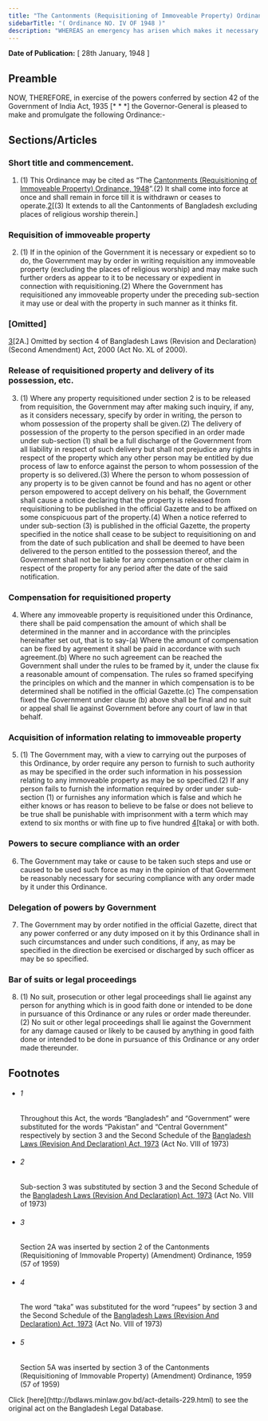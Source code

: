 ```yaml
---
title: "The Cantonments (Requisitioning of Immoveable Property) Ordinance, 1948"
sidebarTitle: "( Ordinance NO. IV OF 1948 )"
description: "WHEREAS an emergency has arisen which makes it necessary to requisition immoveable property within the limits of Cantonments for purposes other than of the Cantonment Boards. 1♣"
---
```


**Date of Publication:** [ 28th January, 1948 ]

## Preamble

NOW, THEREFORE, in exercise of the powers conferred by section 42 of the Government of India Act, 1935 [\* \* \*] the Governor-General is pleased to make and promulgate the following Ordinance:-

## Sections/Articles

### Short title and commencement.

1. (1) This Ordinance may be cited as “The [Cantonments (Requisitioning of Immoveable Property) Ordinance, 1948](/act-229.html "Cantonments (Requisitioning of Immoveable Property) Ordinance, 1948")”.(2) It shall come into force at once and shall remain in force till it is withdrawn or ceases to operate.[2](1)[(3) It extends to all the Cantonments of Bangladesh excluding places of religious worship therein.]

### Requisition of immoveable property

2. (1) If in the opinion of the Government it is necessary or expedient so to do, the Government may by order in writing requisition any immoveable property (excluding the places of religious worship) and may make such further orders as appear to it to be necessary or expedient in connection with requisitioning.(2) Where the Government has requisitioned any immoveable property under the preceding sub-section it may use or deal with the property in such manner as it thinks fit.

### [Omitted]

[3](1)[2A.] Omitted by section 4 of Bangladesh Laws (Revision and Declaration) (Second Amendment) Act, 2000 (Act No. XL of 2000).

### Release of requisitioned property and delivery of its possession, etc.

3. (1) Where any property requisitioned under section 2 is to be released from requisition, the Government may after making such inquiry, if any, as it considers necessary, specify by order in writing, the person to whom possession of the property shall be given.(2) The delivery of possession of the property to the person specified in an order made under sub-section (1) shall be a full discharge of the Government from all liability in respect of such delivery but shall not prejudice any rights in respect of the property which any other person may be entitled by due process of law to enforce against the person to whom possession of the property is so delivered.(3) Where the person to whom possession of any property is to be given cannot be found and has no agent or other person empowered to accept delivery on his behalf, the Government shall cause a notice declaring that the property is released from requisitioning to be published in the official Gazette and to be affixed on some conspicuous part of the property.(4) When a notice referred to under sub-section (3) is published in the official Gazette, the property specified in the notice shall cease to be subject to requisitioning on and from the date of such publication and shall be deemed to have been delivered to the person entitled to the possession thereof, and the Government shall not be liable for any compensation or other claim in respect of the property for any period after the date of the said notification.

### Compensation for requisitioned property

4. Where any immoveable property is requisitioned under this Ordinance, there shall be paid compensation the amount of which shall be determined in the manner and in accordance with the principles hereinafter set out, that is to say-(a) Where the amount of compensation can be fixed by agreement it shall be paid in accordance with such agreement.(b) Where no such agreement can be reached the Government shall under the rules to be framed by it, under the clause fix a reasonable amount of compensation. The rules so framed specifying the principles on which and the manner in which compensation is to be determined shall be notified in the official Gazette.(c) The compensation fixed the Government under clause (b) above shall be final and no suit or appeal shall lie against Government before any court of law in that behalf.

### Acquisition of information relating to immoveable property

5. (1) The Government may, with a view to carrying out the purposes of this Ordinance, by order require any person to furnish to such authority as may be specified in the order such information in his possession relating to any immoveable property as may be so specified.(2) If any person fails to furnish the information required by order under sub-section (1) or furnishes any information which is false and which he either knows or has reason to believe to be false or does not believe to be true shall be punishable with imprisonment with a term which may extend to six months or with fine up to five hundred [4](1)[taka] or with both.

### Powers to secure compliance with an order

6. The Government may take or cause to be taken such steps and use or caused to be used such force as may in the opinion of that Government be reasonably necessary for securing compliance with any order made by it under this Ordinance.

### Delegation of powers by Government

7. The Government may by order notified in the official Gazette, direct that any power conferred or any duty imposed on it by this Ordinance shall in such circumstances and under such conditions, if any, as may be specified in the direction be exercised or discharged by such officer as may be so specified.

### Bar of suits or legal proceedings

8. (1) No suit, prosecution or other legal proceedings shall lie against any person for anything which is in good faith done or intended to be done in pursuance of this Ordinance or any rules or order made thereunder.(2) No suit or other legal proceedings shall lie against the Government for any damage caused or likely to be caused by anything in good faith done or intended to be done in pursuance of this Ordinance or any order made thereunder.

## Footnotes

- ###### 1

  Throughout this Act, the words “Bangladesh” and “Government” were substituted for the words “Pakistan” and “Central Government” respectively by section 3 and the Second Schedule of the [Bangladesh Laws (Revision And Declaration) Act, 1973](/act-430.html "Bangladesh Laws (Revision And Declaration) Act, 1973") (Act No. VIII of 1973)

- ###### 2

  Sub-section 3 was substituted by section 3 and the Second Schedule of the [Bangladesh Laws (Revision And Declaration) Act, 1973](/act-430.html "Bangladesh Laws (Revision And Declaration) Act, 1973") (Act No. VIII of 1973)

- ###### 3

  Section 2A was inserted by section 2 of the Cantonments (Requisitioning of Immovable Property) (Amendment) Ordinance, 1959 (57 of 1959)

- ###### 4

  The word “taka” was substituted for the word “rupees” by section 3 and the Second Schedule of the [Bangladesh Laws (Revision And Declaration) Act, 1973](/act-430.html "Bangladesh Laws (Revision And Declaration) Act, 1973") (Act No. VIII of 1973)

- ###### 5

  Section 5A was inserted by section 3 of the Cantonments (Requisitioning of Immovable Property) (Amendment) Ordinance, 1959 (57 of 1959)

<Note>
  Click [here](http://bdlaws.minlaw.gov.bd/act-details-229.html) to see the original act on the Bangladesh Legal Database.
</Note>
